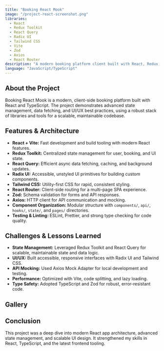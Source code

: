 ```yaml
---
title: "Booking React Mook"
image: "/project-react-screenshot.png"
libraries:
  - React
  - Redux Toolkit
  - React Query
  - Radix UI
  - Tailwind CSS
  - Vite
  - Zod
  - Axios
  - React Router
description: "A modern booking platform client built with React, Redux, React Query, and Radix UI."
language: "JavaScript/TypeScript"
---
```


## About the Project

Booking React Mook is a modern, client-side booking platform built with React and TypeScript. The project demonstrates advanced state management, data fetching, and UI/UX best practices, using a robust stack of libraries and tools for a scalable, maintainable codebase.

## Features & Architecture

- **React + Vite:** Fast development and build tooling with modern React features.
- **Redux Toolkit:** Centralized state management for user, booking, and UI state.
- **React Query:** Efficient async data fetching, caching, and background updates.
- **Radix UI:** Accessible, unstyled UI primitives for building custom components.
- **Tailwind CSS:** Utility-first CSS for rapid, consistent styling.
- **React Router:** Client-side routing for a multi-page SPA experience.
- **Zod:** Schema validation for forms and API responses.
- **Axios:** HTTP client for API communication and mocking.
- **Component Organization:** Modular structure with `components/`, `api/`, `hooks/`, `state/`, and `pages/` directories.
- **Testing & Linting:** ESLint, Prettier, and strong type checking for code quality.

## Challenges & Lessons Learned

- **State Management:** Leveraged Redux Toolkit and React Query for scalable, maintainable state and data logic.
- **UI/UX:** Built accessible, responsive interfaces with Radix UI and Tailwind CSS.
- **API Mocking:** Used Axios Mock Adapter for local development and testing.
- **Performance:** Optimized with Vite, code splitting, and lazy loading.
- **Type Safety:** Adopted TypeScript and Zod for robust, error-resistant code.

## Gallery

<!-- Add screenshots or video previews here, ideally as MP4/WebM for best performance. -->

## Conclusion

This project was a deep dive into modern React app architecture, advanced state management, and scalable UI design. It strengthened my skills in React, TypeScript, and the latest frontend tooling.
